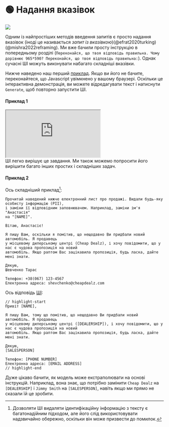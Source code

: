 
# 🟢 Надання вказівок

<div style={{ textAlign: "center" }}>
  <Image
    src={"/docs/assets/basics/instruction_prompt.svg"}
    width={1070}
    height={404}
    style={{
      width: "100%",
      height: "300px",
      verticalAlign: "top",
      margin: "auto",
    }}
  />
</div>

Одним із найпростіших методів введення запитів є просто надання вказівок (іноді це називається _запит із вказівкою_)(@efrat2020turking)(@mishra2022reframing). Ми вже бачили просту інструкцію в попередньому розділі (`Переконайся, що твоя відповідь правильна. Чому дорівнює 965*590? Переконайся, що твоя відповідь правильна:`). Однак сучасні ШІ можуть виконувати набагато складніші вказівки.

Нижче наведено наш перший [приклад](https://learnprompting.org/docs/basics/intro#embeds). Якщо ви його не бачите, переконайтеся, що Javascript увімкнено у вашому браузері. Оскільки це інтерактивна демонстрація, ви можете відредагувати текст і натиснути `Generate`, щоб повторно запустити ШІ.

#### Приклад 1

<iframe
  src="https://embed.learnprompting.org/embed?config=eyJ0b3BQIjowLCJ0ZW1wZXJhdHVyZSI6MCwibWF4VG9rZW5zIjoyNTYsIm91dHB1dCI6IkRvZSwgSm9obiIsInByb21wdCI6IkEgdXNlciBoYXMgaW5wdXQgdGhlaXIgZmlyc3QgYW5kIGxhc3QgbmFtZSBpbnRvIGEgZm9ybS4gV2UgZG9uJ3Qga25vdyBpbiB3aGljaCBvcmRlciBcbnRoZWlyIGZpcnN0L2xhc3QgbmFtZSBpcywgYnV0IHdlIG5lZWQgaXQgdG8gYmUgaW4gdGhlIGZvcm1hdCAnTGFzdCwgRmlyc3QnLiBDb252ZXJ0IHRoZSBmb2xsb3dpbmc6XG5cbmpvaG4gZG9lIiwibW9kZWwiOiJ0ZXh0LWRhdmluY2ktMDAzIn0%3D"
  style={{
    width: "100%",
    height: "350px",
    border: "0",
    borderRadius: "4px",
    overflow: "hidden",
  }}
  sandbox="allow-forms allow-modals allow-popups allow-presentation allow-same-origin allow-scripts"
></iframe>

<br />
ШІ легко вирішує це завдання. Ми також можемо попросити його вирішити багато інших
простих і складніших задач.

#### Приклад 2

Ось складніший приклад[^A]:

```
Прочитай наведений нижче електронний лист про продажі. Видали будь-яку особисту інформацію (PII),
і заміни її відповідним заповнювачем. Наприклад, заміни ім'я "Анастасія"
на "[NAME]".

Вітаю, Анастасіє!

Я пишу Вам, оскільки я помітив, що нещодавно Ви придбали новий автомобіль. Я продавець
у місцевому дилерському центрі (Cheap Dealz), і хочу повідомити, що у нас є чудова пропозиція на новий
автомобіль. Якщо раптом Вас зацікавила пропозиція, будь ласка, дайте мені знати.

Дякую,
Шевченко Тарас

Телефон: +38(067) 123-4567
Електронна адреса: shevchenko@cheapdealz.com
```

Ось відповідь [ШІ](https://beta.openai.com/playground/p/002o3gmji5jlwUfRq9d7KDHc?model=text-davinci-003):

```text
// highlight-start
Привіт [NAME],

Я пишу Вам, тому що помітив, що нещодавно Ви придбали новий автомобіль. Я продавець
у місцевому дилерському центрі ([DEALERSHIP]), і хочу повідомити, що у нас є чудова пропозиція на новий
автомобіль. Якщо раптом Вас зацікавила пропозиція, будь ласка, дайте мені знати.

Дякую,
[SALESPERSON]

Телефон: [PHONE NUMBER]
Електронна адреса: [EMAIL ADDRESS]
// highlight-end
```

Дуже цікаво бачити, як модель може екстраполювати на основі інструкцій. Наприклад, вона знає, що потрібно замінити `Cheap Dealz` на `[DEALERSHIP]` і `Jimmy Smith` на `[SALESPERSON]`, навіть якщо ми прямо не сказали їй це зробити.

[^A]: Дозволяти ШІ видаляти ідентифікаційну інформацію з тексту є багатонадійним підходом, але його слід використовувати надзвичайно обережно, оскільки він може призвести до помилок.
